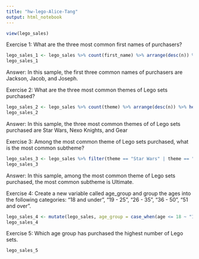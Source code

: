 ```yaml
---
title: "hw-lego-Alice-Tang"
output: html_notebook
---
```


```r
view(lego_sales)
```


Exercise 1: What are the three most common first names of purchasers?
```r
lego_sales_1 <- lego_sales %>% count(first_name) %>% arrange(desc(n)) %>% head(3)
lego_sales_1
```
Answer: In this sample, the first three common names of purchasers are Jackson, Jacob, and Joseph. 


Exercise 2: What are the three most common themes of Lego sets purchased?
```r
lego_sales_2 <- lego_sales %>% count(theme) %>% arrange(desc(n)) %>% head(3)
lego_sales_2
```
Answer: In this sample, the three most common themes of of Lego sets purchased are Star Wars, Nexo Knights, and Gear 


Exercise 3: Among the most common theme of Lego sets purchased, what is the most common subtheme?
```r
lego_sales_3 <- lego_sales %>% filter(theme == "Star Wars" | theme == "Nexo Knights" | theme == "Gear", !is.na(subtheme)) %>% count(subtheme) %>% arrange(desc(n)) %>% head(1)
lego_sales_3                                                                                                                                                                                                   
```
Answer: In this sample, among the most common theme of Lego sets purchased, the most common subtheme is Ultimate.


Exercise 4: Create a new variable called age_group and group the ages into the following categories: “18 and under”, “19 - 25”, “26 - 35”, “36 - 50”, “51 and over”.
```r
lego_sales_4 <- mutate(lego_sales, age_group = case_when(age <= 18 ~ "18 and under", age <= 25  ~ "19 - 25", age <= 35  ~ "26 - 35", age <= 50  ~ "36 - 50", age <= Inf  ~ "51 and over"))
lego_sales_4
```


Exercise 5: Which age group has purchased the highest number of Lego sets.
```r
lego_sales_5 
```
 
